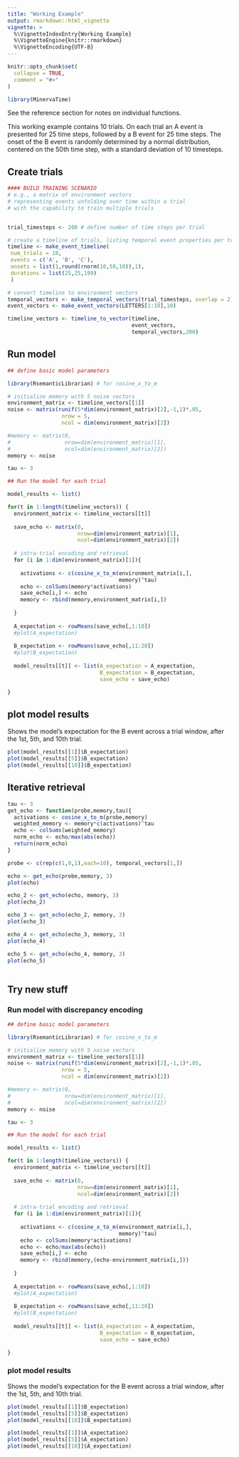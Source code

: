 ```yaml
---
title: "Working Example"
output: rmarkdown::html_vignette
vignette: >
  %\VignetteIndexEntry{Working Example}
  %\VignetteEngine{knitr::rmarkdown}
  %\VignetteEncoding{UTF-8}
---
```


```r
knitr::opts_chunk$set(
  collapse = TRUE,
  comment = "#>"
)
```

```r
library(MinervaTime)
```

See the reference section for notes on individual functions.

This working example contains 10 trials. On each trial an A event is presented for 25 time steps, followed by a B event for 25 time steps. The onset of the B event is randomly determined by a normal distribution, centered on the 50th time step, with a standard deviation of 10 timesteps.

## Create trials

```r

#### BUILD TRAINING SCENARIO
# e.g., a matrix of environment vectors
# representing events unfolding over time within a trial
# with the capability to train multiple trials


trial_timesteps <- 200 # define number of time steps per trial

# create a timeline of trials, listing temporal event properties per trial
timeline <- make_event_timeline(
 num_trials = 10,
 events = c('A', 'B', 'C'),
 onsets = list(1,round(rnorm(10,50,10)),1),
 durations = list(25,25,199)
 )

# convert timeline to environment vectors
temporal_vectors <- make_temporal_vectors(trial_timesteps, overlap = 2)
event_vectors <- make_event_vectors(LETTERS[1:10],10)

timeline_vectors <- timeline_to_vector(timeline,
                                       event_vectors,
                                       temporal_vectors,200)


```

## Run model

```r
## define basic model parameters

library(RsemanticLibrarian) # for cosine_x_to_m

# initialize memory with 5 noise vectors
environment_matrix <- timeline_vectors[[1]]
noise <- matrix(runif(5*dim(environment_matrix)[2],-1,1)*.05,
                 nrow = 5,
                 ncol = dim(environment_matrix)[2])

#memory <- matrix(0,
#                 nrow=dim(environment_matrix)[1],
#                 ncol=dim(environment_matrix)[2])
memory <- noise

tau <- 3

## Run the model for each trial

model_results <- list()

for(t in 1:length(timeline_vectors)) {
  environment_matrix <- timeline_vectors[[t]]
  
  save_echo <- matrix(0,
                      nrow=dim(environment_matrix)[1],
                      ncol=dim(environment_matrix)[2])
  
  # intra-trial encoding and retrieval
  for (i in 1:dim(environment_matrix)[1]){
    
    activations <- c(cosine_x_to_m(environment_matrix[i,],
                                   memory)^tau)
    echo <- colSums(memory*activations)
    save_echo[i,] <- echo
    memory <- rbind(memory,environment_matrix[i,])
  
  }
  
  A_expectation <- rowMeans(save_echo[,1:10])
  #plot(A_expectation)
  
  B_expectation <- rowMeans(save_echo[,11:20])
  #plot(B_expectation)
  
  model_results[[t]] <- list(A_expectation = A_expectation,
                             B_expectation = B_expectation,
                             save_echo = save_echo)

}

```

## plot model results

Shows the model's expectation for the B event across a trial window, after the 1st, 5th, and 10th trial.

```r
plot(model_results[[1]]$B_expectation)
plot(model_results[[5]]$B_expectation)
plot(model_results[[10]]$B_expectation)
```

## Iterative retrieval

```r
tau <- 3
get_echo <- function(probe,memory,tau){
  activations <- cosine_x_to_m(probe,memory)
  weighted_memory <- memory*c(activations)^tau
  echo <- colSums(weighted_memory)
  norm_echo <- echo/max(abs(echo))
  return(norm_echo)
}

probe <- c(rep(c(1,0,1),each=10), temporal_vectors[1,])

echo <- get_echo(probe,memory, 3)
plot(echo)

echo_2 <- get_echo(echo, memory, 3)
plot(echo_2)

echo_3 <- get_echo(echo_2, memory, 3)
plot(echo_3)

echo_4 <- get_echo(echo_3, memory, 3)
plot(echo_4)

echo_5 <- get_echo(echo_4, memory, 3)
plot(echo_5)
          
```

## Try new stuff

### Run model with discrepancy encoding

```r
## define basic model parameters

library(RsemanticLibrarian) # for cosine_x_to_m

# initialize memory with 5 noise vectors
environment_matrix <- timeline_vectors[[1]]
noise <- matrix(runif(5*dim(environment_matrix)[2],-1,1)*.05,
                 nrow = 5,
                 ncol = dim(environment_matrix)[2])

#memory <- matrix(0,
#                 nrow=dim(environment_matrix)[1],
#                 ncol=dim(environment_matrix)[2])
memory <- noise

tau <- 3

## Run the model for each trial

model_results <- list()

for(t in 1:length(timeline_vectors)) {
  environment_matrix <- timeline_vectors[[t]]
  
  save_echo <- matrix(0,
                      nrow=dim(environment_matrix)[1],
                      ncol=dim(environment_matrix)[2])
  
  # intra-trial encoding and retrieval
  for (i in 1:dim(environment_matrix)[1]){
    
    activations <- c(cosine_x_to_m(environment_matrix[i,],
                                   memory)^tau)
    echo <- colSums(memory*activations)
    echo <- echo/max(abs(echo))
    save_echo[i,] <- echo
    memory <- rbind(memory,(echo-environment_matrix[i,]))
  
  }
  
  A_expectation <- rowMeans(save_echo[,1:10])
  #plot(A_expectation)
  
  B_expectation <- rowMeans(save_echo[,11:20])
  #plot(B_expectation)
  
  model_results[[t]] <- list(A_expectation = A_expectation,
                             B_expectation = B_expectation,
                             save_echo = save_echo)

}

```

### plot model results

Shows the model's expectation for the B event across a trial window, after the 1st, 5th, and 10th trial.

```r
plot(model_results[[1]]$B_expectation)
plot(model_results[[5]]$B_expectation)
plot(model_results[[10]]$B_expectation)

plot(model_results[[1]]$A_expectation)
plot(model_results[[5]]$A_expectation)
plot(model_results[[10]]$A_expectation)
```

